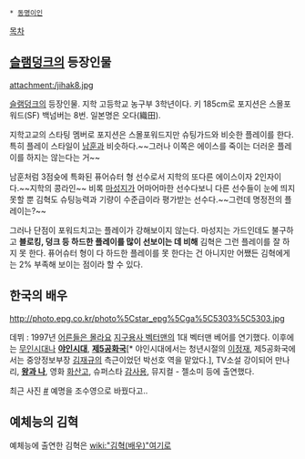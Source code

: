  * [[동명이인]]

[[목차]]

== [[슬램덩크]]의 등장인물 ==
attachment:/jihak8.jpg

[[슬램덩크]]의 등장인물. 지학 고등학교 농구부 3학년이다. 키 185cm로 포지션은 스몰포워드(SF) 백넘버는 8번.
일본명은 오다(織田).

지학고교의 스타팅 멤버로 포지션은 스몰포워드지만 슈팅가드와 비슷한 플레이를 한다. 특히 플레이 스타일이 [[남훈]]과 비슷하다.~~그러나 이쪽은 에이스를 죽이는 더러운 플레이를 하지는 않는다는 거~~

남훈처럼 3점슛에 특화된 퓨어슈터 형 선수로서 지학의 또다른 에이스이자 2인자이다.~~지학의 콩라인~~ 비록 [[마성지]]가 어마어마한 선수다보니 다른 선수들이 눈에 띄지 못할 뿐 김혁도 슈팅능력과 기량이 수준급이라 평가받는 선수다.~~그런데 명정전의 플레이는?~~

그러나 단점이 포워드치고는 플레이가 강해보이지 않는다. 마성지는 가드인데도 불구하고 '''블로킹, 덩크 등 하드한 플레이를 많이 선보이는 데 비해''' 김혁은 그런 플레이를 잘 하지 못 한다. 퓨어슈터 형이 다 하드한 플레이를 못 한다는 건 아니지만 어쨌든 김혁에게는 2% 부족해 보이는 점이라 할 수 있다.

== 한국의 배우 ==
http://photo.epg.co.kr/photo%5Cstar_epg%5Cga%5C5303%5C5303.jpg

데뷔 : 1997년 [[어른들은 몰라요]]
[[지구용사 벡터맨]]의 1대 벡터맨 베어를 연기했다. 이후에는 [[무인시대]]나 '''[[야인시대]]''', '''[[제5공화국]]'''[* 야인시대에서는 청년시절의 [[이정재]], 제5공화국에서는 중앙정보부장 [[김재규]]의 측근이었던 박선호 역을 맡았다.], TV소설 강이되어 만나리, '''[[왕과 나]]''', 영화 [[화산고]], 슈퍼스타 [[감사용]], 뮤지컬 - 젤소미 등에 출연했다.

최근 사진 [http://t1.gstatic.com/images?q=tbn:ANd9GcS3ojTV5T7Ckx6O5v0lTxTue3IRMn6vYb3YeT6_ouZUzZ-HoqkDjhjiFilY #] 예명을 조수영으로 바꿨다고.. 

== 예체능의 김혁 ==
예체능에 출연한 김혁은 [[wiki:"김혁(배우)"여기]]로

